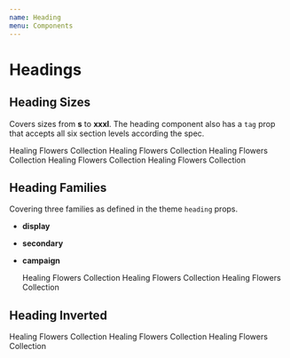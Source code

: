 ```yaml
---
name: Heading
menu: Components
---
```



# Headings

## Heading Sizes

Covers sizes from **s** to **xxxl**.
The heading component also has a `tag` prop that accepts all six section levels according the spec.

<Heading as="h1" size="xxl">
  Healing Flowers Collection
</Heading>
<Heading as="h2" size="xl">
  Healing Flowers Collection
</Heading>
<Heading as="h3" size="l">
  Healing Flowers Collection
</Heading>
<Heading as="h4" size="m">
  Healing Flowers Collection
</Heading>
<Heading as="h5" size="s">
  Healing Flowers Collection
</Heading>

## Heading Families

Covering three families as defined in the theme `heading` props.

- **display**
- **secondary**
- **campaign**

  <Heading as="h2" size="xxl">
    Healing Flowers Collection
  </Heading>
  <Heading as="h2" size="xxl" family="secondary">
    Healing Flowers Collection
  </Heading>
  <Heading as="h2" size="xxl" family="campaign">
    Healing Flowers Collection
  </Heading>

## Heading Inverted

<Box bg="corals" p={3}>
  <Heading as="h2" size="xxl" inverted>
    Healing Flowers Collection
  </Heading>
  <Heading as="h2" size="xxl" family="secondary" inverted>
    Healing Flowers Collection
  </Heading>
  <Heading as="h2" size="xxl" family="campaign" inverted>
    Healing Flowers Collection
  </Heading>
</Box>
